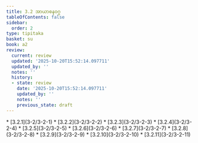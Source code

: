 ```yaml
---
title: 3.2 အာယာစနဝဂ္ဂ
tableOfContents: false
sidebar:
  order: 2
type: tipitaka
basket: su
book: a2
review:
  current: review
  updated: '2025-10-20T15:52:14.097711'
  updated_by: ''
  notes: ''
  history:
  - state: review
    date: '2025-10-20T15:52:14.097711'
    updated_by: ''
    notes: ''
    previous_state: draft
---
```



<DynamicBreadcrumb />


<ReviewStatus review={frontmatter.review} showDetails={true} />

<HypothesisAnnotation frontmatter={frontmatter} />



<TableOfContents book="a2" section="3.2">
* [3.2.1](3-2/3-2-1)
* [3.2.2](3-2/3-2-2)
* [3.2.3](3-2/3-2-3)
* [3.2.4](3-2/3-2-4)
* [3.2.5](3-2/3-2-5)
* [3.2.6](3-2/3-2-6)
* [3.2.7](3-2/3-2-7)
* [3.2.8](3-2/3-2-8)
* [3.2.9](3-2/3-2-9)
* [3.2.10](3-2/3-2-10)
* [3.2.11](3-2/3-2-11)
</TableOfContents>